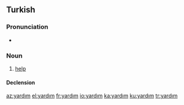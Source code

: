 ==Turkish==

===Pronunciation===
* {{IPA|[jaɾdɯm]|lang=tr}}

===Noun===
{{tr-noun|ı|lar}}

# [[help]]

====Declension====
{{tr-noun-c|ı|d}}

[[az:yardım]]
[[el:yardım]]
[[fr:yardım]]
[[io:yardım]]
[[ka:yardım]]
[[ku:yardım]]
[[tr:yardım]]